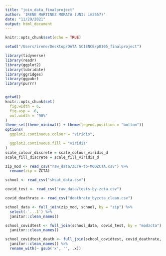 ```yaml
---
title: "join_data_finalproject"
author: 'IRENE MARTINEZ MORATA (UNI: im2557)'
date: "11/29/2021"
output: html_document
---
```


```r
knitr::opts_chunk$set(echo = TRUE)

setwd("/Users/irene/Desktop/DATA SCIENCE/p8105_finalproject")

library(tidyverse)
library(readr)
library(ggplot2)
library(lubridate)
library(ggridges)
library(ggpubr)
library(purrr)


getwd()
knitr::opts_chunk$set(
  fig.width = 6,
  fig.asp = .6,
  out.width = "90%"
)
theme_set(theme_minimal() + theme(legend.position = "bottom"))
options(
  ggplot2.continuous.colour = "viridis",

  ggplot2.continuous.fill = "viridis"
)
scale_colour_discrete = scale_colour_viridis_d
scale_fill_discrete = scale_fill_viridis_d
```

```r

zip_mod <- read_csv("raw_data/ZCTA-to-MODZCTA.csv") %>% 
  rename(zip = ZCTA)

school <- read_csv("shsat_data.csv") 

covid_test <- read_csv("raw_data/tests-by-zcta.csv")

covid_deathrate <- read_csv("deathrate_byzcta_clean.csv")

school_data <- full_join(zip_mod, school, by = "zip") %>% 
  select(-`...1`) %>% 
  janitor::clean_names()

school_covidtest <- full_join(school_data, covid_test, by = "modzcta") %>% 
  janitor::clean_names()

school_covidtest_death <- full_join(school_covidtest, covid_deathrate, by = "modzcta") %>% 
  janitor::clean_names() %>% 
  rename_with(~ gsub('x', '', .x)) 

```

